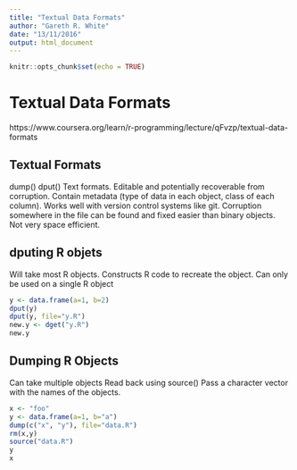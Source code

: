```yaml
---
title: "Textual Data Formats"
author: "Gareth R. White"
date: "13/11/2016"
output: html_document
---
```


```r
knitr::opts_chunk$set(echo = TRUE)
```

# Textual Data Formats
https://www.coursera.org/learn/r-programming/lecture/qFvzp/textual-data-formats

## Textual Formats
dump()
dput()
Text formats.
Editable and potentially recoverable from corruption.
Contain metadata (type of data in each object, class of each column).
Works well with version control systems like git.
Corruption somewhere in the file can be found and fixed easier than binary objects.
Not very space efficient.

## dputing R objets
Will take most R objects.
Constructs R code to recreate the object.
Can only be used on a single R object

```r
y <- data.frame(a=1, b=2)
dput(y)
dput(y, file="y.R")
new.y <- dget("y.R")
new.y
```

## Dumping R Objects
Can take multiple objects
Read back using source()
Pass a character vector with the names of the objects.

```r
x <- "foo"
y <- data.frame(a=1, b="a")
dump(c("x", "y"), file="data.R")
rm(x,y)
source("data.R")
y
x
```